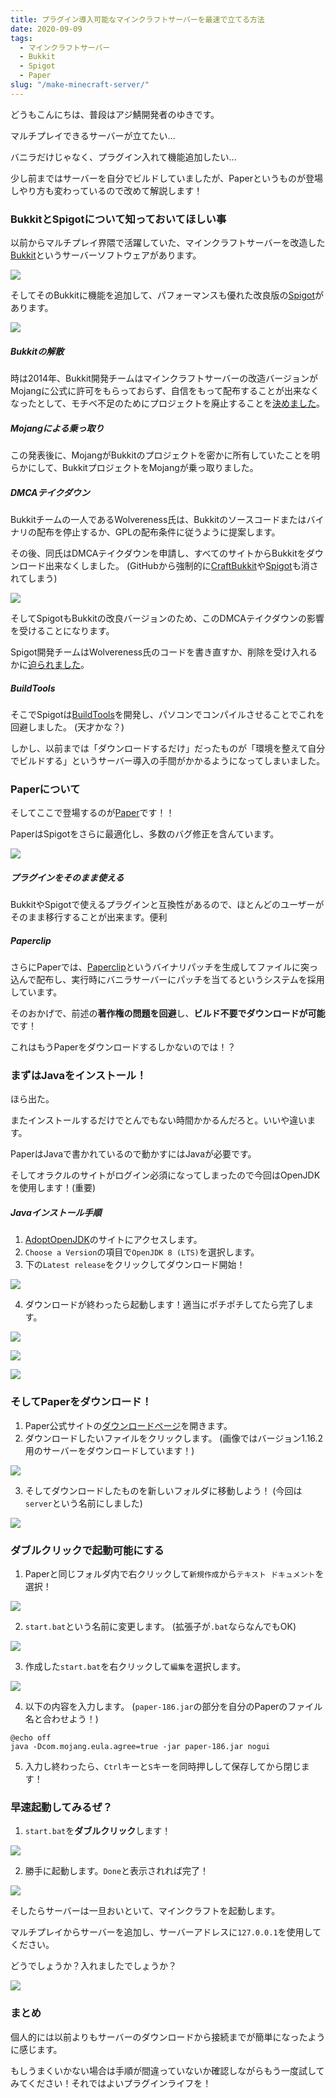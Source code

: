 ```yaml
---
title: プラグイン導入可能なマインクラフトサーバーを最速で立てる方法
date: 2020-09-09
tags:
  - マインクラフトサーバー
  - Bukkit
  - Spigot
  - Paper
slug: "/make-minecraft-server/"
---
```


どうもこんにちは、普段はアジ鯖開発者のゆきです。

マルチプレイできるサーバーが立てたい...

バニラだけじゃなく、プラグイン入れて機能追加したい...

少し前まではサーバーを自分でビルドしていましたが、Paperというものが登場しやり方も変わっているので改めて解説します！

### BukkitとSpigotについて知っておいてほしい事

以前からマルチプレイ界隈で活躍していた、マインクラフトサーバーを改造した[Bukkit](https://dev.bukkit.org)というサーバーソフトウェアがあります。

![](bukkit-logo.png)

そしてそのBukkitに機能を追加して、パフォーマンスも優れた改良版の[Spigot](https://www.spigotmc.org)があります。

![](spigot-logo.png)

##### Bukkitの解散

時は2014年、Bukkit開発チームはマインクラフトサーバーの改造バージョンがMojangに公式に許可をもらっておらず、自信をもって配布することが出来なくなったとして、モチベ不足のためにプロジェクトを廃止することを[決めました](https://bukkit.org/threads/bukkit-its-time-to-say.305106/)。

##### Mojangによる乗っ取り

この発表後に、MojangがBukkitのプロジェクトを密かに所有していたことを明らかにして、BukkitプロジェクトをMojangが乗っ取りました。

##### DMCAテイクダウン

Bukkitチームの一人であるWolvereness氏は、Bukkitのソースコードまたはバイナリの配布を停止するか、GPLの配布条件に従うように提案します。

その後、同氏はDMCAテイクダウンを申請し、すべてのサイトからBukkitをダウンロード出来なくしました。 (GitHubから強制的に[CraftBukkit](https://github.com/Bukkit/CraftBukkit)や[Spigot](https://github.com/SpigotMC/Spigot)も消されてしまう)

![](craftbukkit-dmca-takedown.png)

そしてSpigotもBukkitの改良バージョンのため、このDMCAテイクダウンの影響を受けることになります。

Spigot開発チームはWolvereness氏のコードを書き直すか、削除を受け入れるかに[迫られました](https://www.spigotmc.org/threads/our-dmca-response.28772/)。

##### BuildTools

そこでSpigotは[BuildTools](https://www.spigotmc.org/wiki/buildtools/)を開発し、パソコンでコンパイルさせることでこれを回避しました。 (天才かな？)

しかし、以前までは「ダウンロードするだけ」だったものが「環境を整えて自分でビルドする」というサーバー導入の手間がかかるようになってしまいました。

### Paperについて

そしてここで登場するのが[Paper](https://papermc.io)です！！

PaperはSpigotをさらに最適化し、多数のバグ修正を含んています。

![](paper-logo.png)

##### プラグインをそのまま使える

BukkitやSpigotで使えるプラグインと互換性があるので、ほとんどのユーザーがそのまま移行することが出来ます。便利

##### Paperclip

さらにPaperでは、[Paperclip](https://github.com/PaperMC/Paperclip)というバイナリパッチを生成してファイルに突っ込んで配布し、実行時にバニラサーバーにパッチを当てるというシステムを採用しています。

そのおかげで、前述の**著作権の問題を回避**し、**ビルド不要でダウンロードが可能**です！

これはもうPaperをダウンロードするしかないのでは！？

### まずはJavaをインストール！

ほら出た。

またインストールするだけでとんでもない時間かかるんだろと。いいや違います。

PaperはJavaで書かれているので動かすにはJavaが必要です。

そしてオラクルのサイトがログイン必須になってしまったので今回はOpenJDKを使用します！(重要)

##### Javaインストール手順

1. [AdoptOpenJDK](https://adoptopenjdk.net)のサイトにアクセスします。
2. `Choose a Version`の項目で`OpenJDK 8 (LTS)`を選択します。
3. 下の`Latest release`をクリックしてダウンロード開始！

![](jdk-download.png)

4. ダウンロードが終わったら起動します！適当にポチポチしてたら完了します。

![](jdk-installer-open.png)

![](jdk-installer-welcome.png)

![](jdk-installer-finish.png)

### そしてPaperをダウンロード！

1. Paper公式サイトの[ダウンロードページ](https://papermc.io/downloads)を開きます。
2. ダウンロードしたいファイルをクリックします。 (画像ではバージョン1.16.2用のサーバーをダウンロードしています！)

![](paper-download.png)

3. そしてダウンロードしたものを新しいフォルダに移動しよう！ (今回は`server`という名前にしました)

![](paper-copy-file.png)

### ダブルクリックで起動可能にする

1. Paperと同じフォルダ内で右クリックして`新規作成`から`テキスト ドキュメント`を選択！

![](batch-create.png)

2. `start.bat`という名前に変更します。 (拡張子が`.bat`ならなんでもOK)

![](batch-rename.png)

3. 作成した`start.bat`を右クリックして`編集`を選択します。

![](batch-edit.png)

4. 以下の内容を入力します。 (`paper-186.jar`の部分を自分のPaperのファイル名と合わせよう！)

```batch
@echo off
java -Dcom.mojang.eula.agree=true -jar paper-186.jar nogui
```

5. 入力し終わったら、`Ctrl`キーと`S`キーを同時押しして保存してから閉じます！

### 早速起動してみるぜ？

1. `start.bat`を**ダブルクリック**します！

![](paper-start.png)

2. 勝手に起動します。`Done`と表示されれば完了！

![](paper-done.png)

そしたらサーバーは一旦おいといて、マインクラフトを起動します。

マルチプレイからサーバーを追加し、サーバーアドレスに`127.0.0.1`を使用してください。

どうでしょうか？入れましたでしょうか？

![](minecraft-join.png)

### まとめ

個人的には以前よりもサーバーのダウンロードから接続までが簡単になったように感じます。

もしうまくいかない場合は手順が間違っていないか確認しながらもう一度試してみてください！それではよいプラグインライフを！

